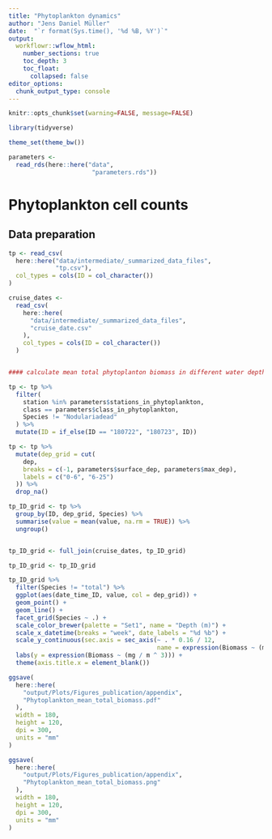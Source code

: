 ```yaml
---
title: "Phytoplankton dynamics"
author: "Jens Daniel Müller"
date:  "`r format(Sys.time(), '%d %B, %Y')`"
output: 
  workflowr::wflow_html:
    number_sections: true
    toc_depth: 3
    toc_float:
      collapsed: false
editor_options:
  chunk_output_type: console
---
```



```r
knitr::opts_chunk$set(warning=FALSE, message=FALSE)
```

```r
library(tidyverse)
```

```r
theme_set(theme_bw())
```

```r
parameters <-
  read_rds(here::here("data",
                       "parameters.rds"))
```


# Phytoplankton cell counts

## Data preparation


```r

tp <- read_csv(
  here::here("data/intermediate/_summarized_data_files",
             "tp.csv"),
  col_types = cols(ID = col_character())
)

cruise_dates <-
  read_csv(
    here::here(
      "data/intermediate/_summarized_data_files",
      "cruise_date.csv"
    ),
    col_types = cols(ID = col_character())
  )


#### calculate mean total phytoplanton biomass in different water depth intervals

tp <- tp %>%
  filter(
    station %in% parameters$stations_in_phytoplankton,
    class == parameters$class_in_phytoplankton,
    Species != "Nodulariadead"
  ) %>%
  mutate(ID = if_else(ID == "180722", "180723", ID))

tp <- tp %>%
  mutate(dep_grid = cut(
    dep,
    breaks = c(-1, parameters$surface_dep, parameters$max_dep),
    labels = c("0-6", "6-25")
  )) %>%
  drop_na()

tp_ID_grid <- tp %>%
  group_by(ID, dep_grid, Species) %>%
  summarise(value = mean(value, na.rm = TRUE)) %>%
  ungroup()


tp_ID_grid <- full_join(cruise_dates, tp_ID_grid)

```

```r

tp_ID_grid <- tp_ID_grid


```



```r

tp_ID_grid %>%
  filter(Species != "total") %>%
  ggplot(aes(date_time_ID, value, col = dep_grid)) +
  geom_point() +
  geom_line() +
  facet_grid(Species ~ .) +
  scale_color_brewer(palette = "Set1", name = "Depth (m)") +
  scale_x_datetime(breaks = "week", date_labels = "%d %b") +
  scale_y_continuous(sec.axis = sec_axis(~ . * 0.16 / 12,
                                         name = expression(Biomass ~ (mu~mol-C / kg)))) +
  labs(y = expression(Biomass ~ (mg / m ^ 3))) +
  theme(axis.title.x = element_blank())

ggsave(
  here::here(
    "output/Plots/Figures_publication/appendix",
    "Phytoplankton_mean_total_biomass.pdf"
  ),
  width = 180,
  height = 120,
  dpi = 300,
  units = "mm"
)

ggsave(
  here::here(
    "output/Plots/Figures_publication/appendix",
    "Phytoplankton_mean_total_biomass.png"
  ),
  width = 180,
  height = 120,
  dpi = 300,
  units = "mm"
)

```

